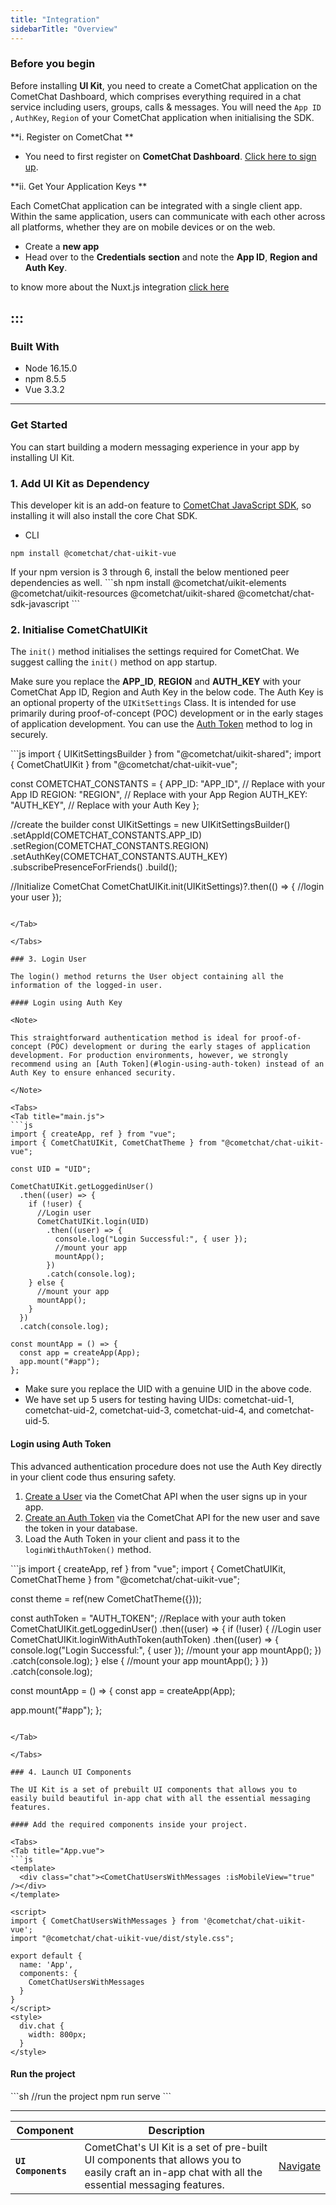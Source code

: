 ```yaml
---
title: "Integration"
sidebarTitle: "Overview"
---
```


### Before you begin

Before installing **UI Kit**, you need to create a CometChat application on the CometChat Dashboard, which comprises everything required in a chat service including users, groups, calls & messages. You will need the `App ID` , `AuthKey`, `Region` of your CometChat application when initialising the SDK.

\*\*i. Register on CometChat \*\*

* You need to first register on **CometChat Dashboard**. [Click here to sign up](https://app.cometchat.com/signup).

\*\*ii. Get Your Application Keys \*\*

<Note>

Each CometChat application can be integrated with a single client app. Within the same application, users can communicate with each other across all platforms, whether they are on mobile devices or on the web.

</Note>

* Create a **new app**
* Head over to the **Credentials** **section** and note the **App ID**, **Region and** **Auth Key**.

<Note>

to know more about the Nuxt.js integration [click here](/ui-kit/vue/nuxtjs-integration)

## :::

### Built With[](#built-with "Direct link to Built With")

* Node 16.15.0
* npm 8.5.5
* Vue 3.3.2

***

### Get Started[](#get-started "Direct link to Get Started")

You can start building a modern messaging experience in your app by installing UI Kit.

### 1. Add UI Kit as Dependency[](#1-add-ui-kit-as-dependency "Direct link to 1. Add UI Kit as Dependency")

This developer kit is an add-on feature to [CometChat JavaScript SDK](/sdk/javascript/overview), so installing it will also install the core Chat SDK.

* CLI

```
npm install @cometchat/chat-uikit-vue
```

<Note>
  If your npm version is 3 through 6, install the below mentioned peer dependencies as well.
</Note>

</Note>

<Tabs>
<Tab title="CLI">
```sh
npm install @cometchat/uikit-elements @cometchat/uikit-resources @cometchat/uikit-shared
@cometchat/chat-sdk-javascript
```

</Tab>

</Tabs>

### 2. Initialise CometChatUIKit

The `init()` method initialises the settings required for CometChat. We suggest calling the `init()` method on app startup.

<Note>

Make sure you replace the **APP\_ID**, **REGION** and **AUTH\_KEY** with your CometChat App ID, Region and Auth Key in the below code. The Auth Key is an optional property of the `UIKitSettings` Class. It is intended for use primarily during proof-of-concept (POC) development or in the early stages of application development. You can use the [Auth Token](#login-using-auth-token) method to log in securely.

</Note>

<Tabs>
<Tab title="main.js">
```js
import { UIKitSettingsBuilder } from "@cometchat/uikit-shared";
import { CometChatUIKit } from "@cometchat/chat-uikit-vue";

const COMETCHAT_CONSTANTS = {
  APP_ID: "APP_ID", // Replace with your App ID
  REGION: "REGION", // Replace with your App Region
  AUTH_KEY: "AUTH_KEY", // Replace with your Auth Key
};

//create the builder
const UIKitSettings = new UIKitSettingsBuilder()
  .setAppId(COMETCHAT_CONSTANTS.APP_ID)
  .setRegion(COMETCHAT_CONSTANTS.REGION)
  .setAuthKey(COMETCHAT_CONSTANTS.AUTH_KEY)
  .subscribePresenceForFriends()
  .build();

//Initialize CometChat
CometChatUIKit.init(UIKitSettings)?.then(() => {
  //login your user
});
```

</Tab>

</Tabs>

### 3. Login User

The login() method returns the User object containing all the information of the logged-in user.

#### Login using Auth Key

<Note>

This straightforward authentication method is ideal for proof-of-concept (POC) development or during the early stages of application development. For production environments, however, we strongly recommend using an [Auth Token](#login-using-auth-token) instead of an Auth Key to ensure enhanced security.

</Note>

<Tabs>
<Tab title="main.js">
```js
import { createApp, ref } from "vue";
import { CometChatUIKit, CometChatTheme } from "@cometchat/chat-uikit-vue";

const UID = "UID";

CometChatUIKit.getLoggedinUser()
  .then((user) => {
    if (!user) {
      //Login user
      CometChatUIKit.login(UID)
        .then((user) => {
          console.log("Login Successful:", { user });
          //mount your app
          mountApp();
        })
        .catch(console.log);
    } else {
      //mount your app
      mountApp();
    }
  })
  .catch(console.log);

const mountApp = () => {
  const app = createApp(App);
  app.mount("#app");
};
```

</Tab>

</Tabs>

<Note>

* Make sure you replace the UID with a genuine UID in the above code.
* We have set up 5 users for testing having UIDs: cometchat-uid-1, cometchat-uid-2, cometchat-uid-3, cometchat-uid-4, and cometchat-uid-5.

</Note>

#### Login using Auth Token

This advanced authentication procedure does not use the Auth Key directly in your client code thus ensuring safety.

1. [Create a User](https://api-explorer.cometchat.com/reference/creates-user) via the CometChat API when the user signs up in your app.
2. [Create an Auth Token](https://api-explorer.cometchat.com/reference/create-authtoken) via the CometChat API for the new user and save the token in your database.
3. Load the Auth Token in your client and pass it to the `loginWithAuthToken()` method.

<Tabs>
<Tab title="main.js">
```js
import { createApp, ref } from "vue";
import { CometChatUIKit, CometChatTheme } from "@cometchat/chat-uikit-vue";

const theme = ref(new CometChatTheme({}));

const authToken = "AUTH_TOKEN"; //Replace with your auth token
CometChatUIKit.getLoggedinUser()
  .then((user) => {
    if (!user) {
      //Login user
      CometChatUIKit.loginWithAuthToken(authToken)
        .then((user) => {
          console.log("Login Successful:", { user });
          //mount your app
          mountApp();
        })
        .catch(console.log);
    } else {
      //mount your app
      mountApp();
    }
  })
  .catch(console.log);

const mountApp = () => {
  const app = createApp(App);

  app.mount("#app");
};
```

</Tab>

</Tabs>

### 4. Launch UI Components

The UI Kit is a set of prebuilt UI components that allows you to easily build beautiful in-app chat with all the essential messaging features.

#### Add the required components inside your project.

<Tabs>
<Tab title="App.vue">
```js
<template>
  <div class="chat"><CometChatUsersWithMessages :isMobileView="true" /></div>
</template>

<script>
import { CometChatUsersWithMessages } from '@cometchat/chat-uikit-vue';
import "@cometchat/chat-uikit-vue/dist/style.css";

export default {
  name: 'App',
  components: {
    CometChatUsersWithMessages
  }
}
</script>
<style>
  div.chat {
  	width: 800px;
  }
</style>
```

</Tab>

</Tabs>

#### Run the project

<Tabs>
<Tab title="CLI">
```sh
//run the project
npm run serve
```

</Tab>

</Tabs>

***

| Component           | Description                                                                                                                                      |                                                     |
| ------------------- | ------------------------------------------------------------------------------------------------------------------------------------------------ | --------------------------------------------------- |
| **`UI Components`** | CometChat's UI Kit is a set of pre-built UI components that allows you to easily craft an in-app chat with all the essential messaging features. | [Navigate](/ui-kit/vue/ui-components-overview) |
